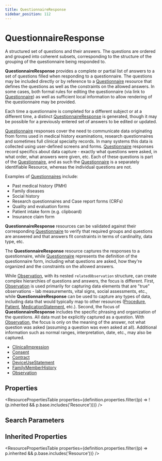 ```yaml
---
title: QuestionnaireResponse
sidebar_position: 112
---
```


# QuestionnaireResponse

A structured set of questions and their answers. The questions are ordered and grouped into coherent subsets, corresponding to the structure of the grouping of the questionnaire being responded to.

  <Tabs queryString="intro-section">
  <TabItem value="usage" label="Usage" default>
    <div> <a name="scope"></a>  <p> <b>QuestionnaireResponse</b> provides a complete or partial list of answers to a set of questions filled when responding to a questionnaire.   The questions may be included directly or by reference to a <a href="/docs/api/fhir/resources/questionnaire">Questionnaire</a> resource that defines the questions as well as the constraints on the allowed answers.  In some cases, both formal rules for editing the questionnaire (via link to <a href="/docs/api/fhir/resources/questionnaire">Questionnaire</a>) as well as sufficient local information to allow rendering of the questionnaire may be provided. </p> <p> Each time a questionnaire is completed for a different subject or at a different time, a distinct <a href="/docs/api/fhir/resources/questionnaireresponse">QuestionnaireResponse</a> is generated, though it may be possible for a previously entered set of answers to be edited or updated.</p> <p> <a href="/docs/api/fhir/resources/questionnaire">Questionnaire</a> responses cover the need to communicate data originating from forms used in medical history examinations, research questionnaires and sometimes full clinical specialty records. In many systems this data is collected using user-defined screens and forms. <a href="/docs/api/fhir/resources/questionnaire">Questionnaire</a> responses record specifics about data capture - exactly what questions were asked, in what order, what answers were given, etc. Each of these questions is part of the <a href="/docs/api/fhir/resources/questionnaire">Questionnaire</a>,  and as such the <a href="/docs/api/fhir/resources/questionnaire">Questionnaire</a> is a separately identifiable Resource, whereas the individual questions are not. </p> <p> Examples of <a href="/docs/api/fhir/resources/questionnaire">Questionnaires</a> include: </p> <ul> <li>Past medical history (PMH)</li> <li>Family diseases</li> <li>Social history</li> <li>Research questionnaires and Case report forms (CRFs)</li> <li>Quality and evaluation forms</li> <li>Patient intake form (e.g. clipboard)</li> <li>Insurance claim form</li> </ul> <p> <b>QuestionnaireResponse</b> resources can be validated against their corresponding <a href="/docs/api/fhir/resources/questionnaire">Questionnaire</a> to verify that required groups and questions are answered and that answers fit constraints in terms of cardinality, data type, etc. </p> </div>
    </TabItem>
  <TabItem value="relationships" label="Relationships">
    <div> <a name="bnr"></a>  <p> The <b>QuestionnaireResponse</b> resource captures the responses to a questionnaire, while <a href="/docs/api/fhir/resources/questionnaire">Questionnaire</a> represents the definition of the questionnaire form, including what questions are asked, how they're organized and the constraints on the allowed answers. </p> <p> While <a href="/docs/api/fhir/resources/observation">Observation</a>, with its nested <code>relatedObservation</code> structure, can create complex hierarchies of  questions and answers, the focus is different.  First, <a href="/docs/api/fhir/resources/observation">Observation</a> is used primarily for capturing data elements that are "true" observations - lab measurements, vital signs, social assessments, etc., while <b>QuestionnaireResponse</b> can be used to capture any types of data, including data that would typically map to other resources (<a href="/docs/api/fhir/resources/procedure">Procedure</a>, <a href="/docs/api/fhir/resources/patient">Patient</a>, <a href="/docs/api/fhir/resources/medicationstatement">MedicationStatement</a>, etc.).  Second, the focus of <b>QuestionnaireResponse</b> includes the specific phrasing and organization of the questions.  All data must be explicitly captured as a question.  With <a href="/docs/api/fhir/resources/observation">Observation</a>, the focus is only on the meaning of the answer, not what question was asked (assuming a question was even asked at all).  Additional information such as normal ranges, interpretation, date, etc., may also be captured. </p> </div>
    </TabItem>
  
  <TabItem value="referencedBy" label="Referenced By">
    <ul><li><a href="/docs/api/fhir/resources/clinicalimpression">ClinicalImpression</a></li>
<li><a href="/docs/api/fhir/resources/consent">Consent</a></li>
<li><a href="/docs/api/fhir/resources/contract">Contract</a></li>
<li><a href="/docs/api/fhir/resources/deviceusestatement">DeviceUseStatement</a></li>
<li><a href="/docs/api/fhir/resources/familymemberhistory">FamilyMemberHistory</a></li>
<li><a href="/docs/api/fhir/resources/observation">Observation</a></li></ul>
    </TabItem>
</Tabs>


## Properties

<ResourcePropertiesTable properties={definition.properties.filter((p) => !(p.inherited && p.base.includes('Resource')))} />

## Search Parameters

<SearchParamsTable searchParams={definition.searchParameters} />

## Inherited Properties

<ResourcePropertiesTable properties={definition.properties.filter((p) => p.inherited && p.base.includes('Resource'))} />


